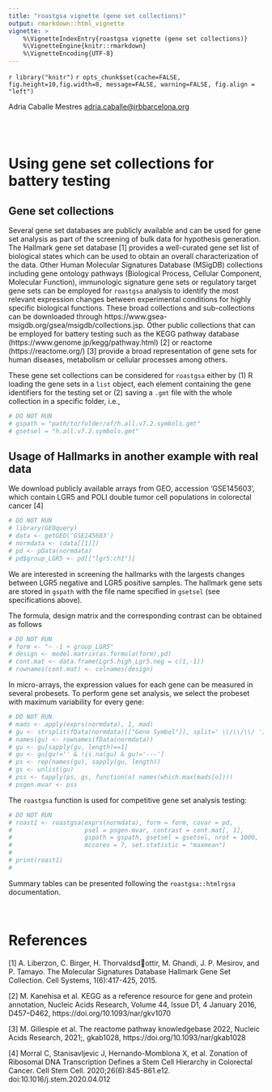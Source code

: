 ```yaml
---
title: "roastgsa vignette (gene set collections)"
output: rmarkdown::html_vignette
vignette: >
    %\VignetteIndexEntry{roastgsa vignette (gene set collections)}
    %\VignetteEngine{knitr::rmarkdown}
    %\VignetteEncoding{UTF-8}
---
```

`r library("knitr")`
`r opts_chunk$set(cache=FALSE, fig.height=10,fig.width=8, message=FALSE,
warning=FALSE, fig.align = "left")`

Adria Caballe Mestres
<adria.caballe@irbbarcelona.org>

<br>
<br>

# Using gene set collections for battery testing

## Gene set collections
Several gene set databases are publicly available and can be used
for gene set analysis as part of the screening of bulk data for 
hypothesis generation. The Hallmark gene set database [1] provides a 
well-curated gene set list of
biological states which can be used to obtain an overall
characterization of the data. Other Human Molecular Signatures
Database (MSigDB) collections including
gene ontology pathways (Biological Process, Cellular Component,
Molecular Function), immunologic signature gene sets or regulatory
target gene sets can be employed for `roastgsa` analysis to identify
the most relevant expression changes between experimental conditions
for highly specific biological functions. These broad collections and
sub-collections can be downloaded through
https://www.gsea-msigdb.org/gsea/msigdb/collections.jsp.
Other public collections that can be employed for battery testing such
as the KEGG pathway database (https://www.genome.jp/kegg/pathway.html) [2]
or reactome  (https://reactome.org/) [3] provide a
broad representation of gene sets for human diseases, metabolism or
cellular processes among others.


These gene set collections can be considered for `roastgsa` either by (1)
R  loading the gene sets in a `list` object, each element containing
the gene  identifiers for the testing set or (2) saving a `.gmt` file
with the whole collection  in a specific folder, i.e.,

```r
# DO NOT RUN
# gspath = "path/to/folder/of/h.all.v7.2.symbols.gmt"
# gsetsel = "h.all.v7.2.symbols.gmt"
```


## Usage of Hallmarks in another example with real data
We download publicly available arrays from GEO, accession 'GSE145603', which
contain LGR5 and POLI double tumor cell populations in colorectal
cancer [4]

```r
# DO NOT RUN
# library(GEOquery)
# data <- getGEO('GSE145603')
# normdata <- (data[[1]])
# pd <- pData(normdata)
# pd$group_LGR5 <- pd[["lgr5:ch1"]]
```

We are interested in screening the hallmarks with the largests changes
between LGR5 negative and LGR5 positive samples. The hallmark gene sets
are stored in `gspath` with the file name specified in `gsetsel` 
(see specifications above).

The formula, design matrix and the corresponding contrast can be
obtained as follows
```r
# DO NOT RUN
# form <- "~ -1 + group_LGR5"
# design <- model.matrix(as.formula(form),pd)
# cont.mat <- data.frame(Lgr5.high_Lgr5.neg = c(1,-1))
# rownames(cont.mat) <- colnames(design)
```

In micro-arrays, the expression values for each gene can be measured
in several probesets. To perform gene set analysis, we select the probeset
with maximum variability for every gene:

```r
# DO NOT RUN
# mads <- apply(exprs(normdata), 1, mad)
# gu <- strsplit(fData(normdata)[["Gene Symbol"]], split=' \\/\\/\\/ ')
# names(gu) <- rownames(fData(normdata))
# gu <- gu[sapply(gu, length)==1]
# gu <- gu[gu!='' & !is.na(gu) & gu!='---']
# ps <- rep(names(gu), sapply(gu, length))
# gs <- unlist(gu)
# pss <- tapply(ps, gs, function(o) names(which.max(mads[o])))
# psgen.mvar <- pss
```

The `roastgsa` function is used for competitive gene set analysis testing:

```r
# DO NOT RUN
# roast1 <- roastgsa(exprs(normdata), form = form, covar = pd,
#                    psel = psgen.mvar, contrast = cont.mat[, 1],
#                    gspath = gspath, gsetsel = gsetsel, nrot = 1000,
#                    mccores = 7, set.statistic = "maxmean")
#
# print(roast1)
#
```
Summary tables can be presented following the `roastgsa::htmlrgsa`
documentation.


<br>

# References

[1] A. Liberzon, C. Birger, H. Thorvaldsdottir, M. Ghandi, J. P. Mesirov,
and P. Tamayo. The Molecular Signatures Database Hallmark Gene Set
Collection. Cell Systems, 1(6):417-425, 2015.

[2] M. Kanehisa et al. KEGG as a reference resource for gene and protein 
annotation, Nucleic Acids Research, Volume 44, Issue D1, 4 January 2016, 
D457–D462, https://doi.org/10.1093/nar/gkv1070 

[3] M. Gillespie et al. The reactome pathway knowledgebase 2022, Nucleic 
Acids Research, 2021;, gkab1028, https://doi.org/10.1093/nar/gkab1028

[4] Morral C, Stanisavljevic J, Hernando-Momblona X, et al. Zonation
of Ribosomal DNA Transcription Defines a Stem Cell Hierarchy in
Colorectal Cancer. Cell Stem
Cell. 2020;26(6):845-861.e12. doi:10.1016/j.stem.2020.04.012
